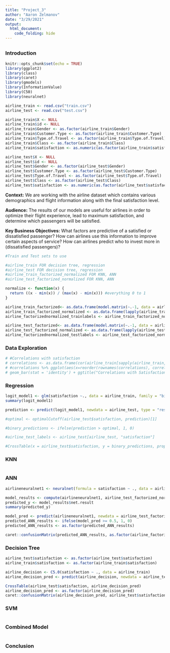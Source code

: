```yaml
---
title: "Project_3"
author: "Aaron Zelmanov"
date: "3/29/2021"
output:
  html_document:
    code_folding: hide
---
```

## {.tabset}

### Introduction 
```r
knitr::opts_chunk$set(echo = TRUE)
library(ggplot2)
library(class)
library(caret)
library(gmodels)
library(InformationValue)
library(C50)
library(neuralnet)

airline_train <- read.csv("train.csv")
airline_test <- read.csv("test.csv")

airline_train$X <- NULL
airline_train$id <- NULL
airline_train$Gender <- as.factor(airline_train$Gender)
airline_train$Customer.Type <- as.factor(airline_train$Customer.Type)
airline_train$Type.of.Travel <- as.factor(airline_train$Type.of.Travel)
airline_train$Class <- as.factor(airline_train$Class)
airline_train$satisfaction <- as.numeric(as.factor(airline_train$satisfaction))-1

airline_test$X <- NULL
airline_test$id <- NULL
airline_test$Gender <- as.factor(airline_test$Gender)
airline_test$Customer.Type <- as.factor(airline_test$Customer.Type)
airline_test$Type.of.Travel <- as.factor(airline_test$Type.of.Travel)
airline_test$Class <- as.factor(airline_test$Class)
airline_test$satisfaction <- as.numeric(as.factor(airline_test$satisfaction))-1
```
**Context:** We are working with the airline dataset which contains various demographics and flight information along with the final satisfaction level.  

**Audience:** The results of our models are useful for airlines in order to optimize their flight experience, lead to maximum satisfaction, and determine which passengers will be satisfied. 

**Key Business Objectives:** What factors are predictive of a satisfied or dissatisfied passenger? How can airlines use this information to improve certain aspects of service? How can airlines predict who to invest more in (dissatisfied passengers)? 

```r
#Train and Test sets to use 

#airline_train FOR decision tree, regression
#airline_test FOR decision tree, regression
#airline_train_factorized_normalized FOR KNN, ANN
#airline_test_factorized_normalized FOR KNN, ANN

normalize <- function(x) {
  return ((x - min(x)) / (max(x) - min(x))) #everything 0 to 1
}

airline_train_factorized<- as.data.frame(model.matrix(~.-1, data = airline_train))
airline_train_factorized_normalized <- as.data.frame(lapply(airline_train_factorized[1:ncol(airline_train_factorized)], normalize))
airline_factorizednormalized_trainlabels <- airline_train_factorized_normalized["satisfaction"]

airline_test_factorized<- as.data.frame(model.matrix(~.-1, data = airline_test))
airline_test_factorized_normalized <- as.data.frame(lapply(airline_test_factorized[1:ncol(airline_test_factorized)], normalize))
airline_factorizednormalized_testlabels <- airline_test_factorized_normalized["satisfaction"]
```

### Data Exploration 

```r

# #Correlations with satisfaction 
# correlations <- as.data.frame(cor(airline_train[sapply(airline_train, function(x) is.numeric(x))])[19,])
# #correlations %>% ggplot(aes(x=reorder(rownames(correlations), correlations[,1]), y=correlations[,1])) + 
# geom_bar(stat = 'identity') + ggtitle("Correlations with Satisfaction") + labs(x="Variables", y="Correlation") + theme(plot.title = element_text(hjust = 0.5), axis.text.x = element_text(angle = 90))

```

### Regression 

```r
logit_model1 <- glm(satisfaction ~., data = airline_train, family = "binomial")
summary(logit_model1)

prediction <- predict(logit_model1, newdata = airline_test, type = "response")

#optimal <- optimalCutoff(airline_test$satisfaction, prediction)[1]

#binary_predictions <- ifelse(prediction > optimal, 1, 0)

#airline_test_labels <- airline_test[airline_test, "satisfaction"]

#CrossTable(x = airline_test$satisfaction, y = binary_predictions, prop.chisq = FALSE)
```

### KNN

```r

```


### ANN

```r
airlineneuralnet1 <- neuralnet(formula = satisfaction ~ ., data = airline_train_factorized_normalized, hidden = 2)

model_results <- compute(airlineneuralnet1, airline_test_factorized_normalized)
predicted_y <- model_results$net.result
summary(predicted_y)

model_pred <- predict(airlineneuralnet1, newdata = airline_test_factorized_normalized, type = "response")
predicted_ANN_results <- ifelse(model_pred >= 0.5, 1, 0) 
predicted_ANN_results <- as.factor(predicted_ANN_results)

caret::confusionMatrix(predicted_ANN_results, as.factor(airline_factorizednormalized_testlabels$satisfaction)) #WHY $ HERE??
```


### Decision Tree 

```r
airline_test$satisfaction <- as.factor(airline_test$satisfaction)
airline_train$satisfaction <- as.factor(airline_train$satisfaction)

airline_decision <- C5.0(satisfaction ~ ., data = airline_train)
airline_decision_pred <- predict(airline_decision, newdata = airline_test)

CrossTable(airline_test$satisfaction, airline_decision_pred)
airline_decision_pred <- as.factor(airline_decision_pred)
caret::confusionMatrix(airline_decision_pred, airline_test$satisfaction)
```

### SVM 

```r

```

### Combined Model 

```r

```


### Conclusion 
